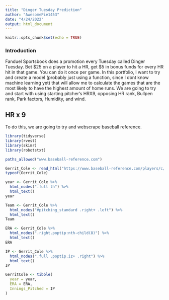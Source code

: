 ```yaml
---
title: "Dinger Tuesday Prediction"
author: "AwesomePie1453"
date: "4/24/2022"
output: html_document
---
```


```r
knitr::opts_chunk$set(echo = TRUE)
```

### Introduction

Fanduel Sportsbook does a promotion every Tuesday called Dinger Tuesday. Bet $25 on a player to hit a HR, get $5 in bonus funds for every HR hit in that game. You can do it once per game. In this portfolio, I want to try and create a model (probably just using a function, since I dont know machine learning yet) that will allow me to calculate the games that are the most likely to have the highest amount of home runs. We are going to try and start with using starting pitcher's HRX9, opposing HR rank, Bullpen rank, Park factors, Humidity, and wind.

## HR x 9

To do this, we are going to try and webscrape baseball reference. 

```r
library(tidyverse)
library(rvest)
library(skimr)
library(robotstxt)
```

```r
paths_allowed("www.baseball-reference.com")
```

```r
Gerrit_Cole <- read_html("https://www.baseball-reference.com/players/c/colege01.shtml")
typeof(Gerrit_Cole)
```

```r
year <- Gerrit_Cole %>%
  html_nodes(".full th") %>%
  html_text()
year
```

```r
Team <- Gerrit_Cole %>%
  html_nodes("#pitching_standard .right+ .left") %>%
  html_text()
Team
```

```r
ERA <- Gerrit_Cole %>%
  html_nodes(".right.poptip:nth-child(8)") %>%
  html_text()
ERA
```

```r
IP <- Gerrit_Cole %>%
  html_nodes(".full .poptip.iz+ .right") %>%
  html_text()
IP
```

```r
GerritCole <- tibble(
  year = year,
  ERA = ERA,
  Innings_Pitched = IP 
)
```

